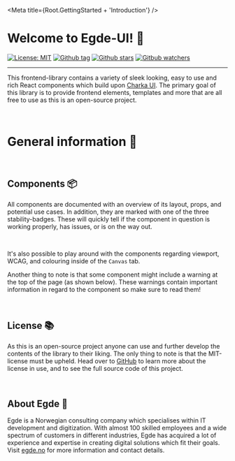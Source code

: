 
<Meta title={Root.GettingStarted + 'Introduction'} />

# Welcome to Egde-UI! 👋

<!-- Badge URL where created with https://shields.io/ -->

[![License: MIT](https://img.shields.io/badge/License-MIT-green.svg)](https://github.com/EgdeConsulting/egde-components/blob/main/LICENSE)
[![Github tag](https://img.shields.io/github/v/tag/EgdeConsulting/egde-components?color=green&label=latest%20tag)](https://github.com/EgdeConsulting/egde-components/tags)
[![Github stars](https://img.shields.io/github/stars/EgdeConsulting/egde-components?style=social)](https://github.com/EgdeConsulting/egde-components)
[![Gitbub watchers](https://img.shields.io/github/watchers/EgdeConsulting/egde-components?style=social)](https://github.com/EgdeConsulting/egde-components)

<hr />

This frontend-library contains a variety of sleek looking, easy to use and rich React components which
build upon [Charka UI](https://storybook.chakra-ui.com/?path=/story/components-data-display-badge--basic).
The primary goal of this library is to provide frontend elements, templates and more that are all free
to use as this is an open-source project.

<br />

# General information 📃

<br />

## Components 📦

All components are documented with an overview of its layout, props, and potential use cases. In
addition, they are marked with one of the three stability-badges. These will quickly tell if the
component in question is working properly, has issues, or is on the way out.

<ComponentStability variant="stable" />
<ComponentStability variant="unstable" />
<ComponentStability variant="deprecated" />

<br />

It's also possible to play around with the components regarding viewport, WCAG, and colouring
inside of the `Canvas` tab.

Another thing to note is that some component might include a warning at the top of the page (as shown
below). These warnings contain important information in regard to the component so make sure to read
them!

<div className={'docsPage'}>
    <ChakraProvider theme={styles}>
        <Alert
            description={
                'There is a bug with this component which is yet to be fixed!'
            }
            status="warning"
            hasNoCloseButton={true}
        />
    </ChakraProvider>
</div>

<br />

## License 📚

As this is an open-source project anyone can use and further develop the contents of the library to their
liking. The only thing to note is that the MIT-license must be upheld. Head over to [GitHub](https://github.com/EgdeConsulting/egde-components/blob/main/LICENSE)
to learn more about the license in use, and to see the full source code of this project.

<br />

## About Egde 💼

Egde is a Norwegian consulting company which specialises within IT development and digitization. With almost
100 skilled employees and a wide spectrum of customers in different industries, Egde has acquired a lot of
experience and expertise in creating digital solutions which fit their goals. Visit [egde.no](https://egde.no/)
for more information and contact details.
